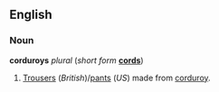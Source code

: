 ==English==
===Noun===
'''corduroys''' ''plural'' (''short form'' '''[[cords]]''')

#[[Trousers]] (''British'')/[[pants]] (''US'') made from [[corduroy]].